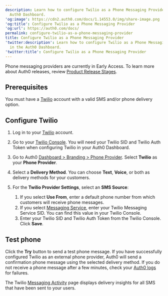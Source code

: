 ```yaml
---
description: Learn how to configure Twilio as a Phone Messaging Provider in the
  Auth0 Dashboard.
'og:image': https://cdn2.auth0.com/docs/1.14553.0/img/share-image.png
'og:title': Configure Twilio as a Phone Messaging Provider
'og:url': https://auth0.com/docs/
permalink: configure-twilio-as-a-phone-messaging-provider
title: Configure Twilio as a Phone Messaging Provider
'twitter:description': Learn how to configure Twilio as a Phone Messaging Provider
  in the Auth0 Dashboard.
'twitter:title': Configure Twilio as a Phone Messaging Provider
---
```

<Callout icon="file-lines" color="#0EA5E9" iconType="regular">

Phone messaging providers are currently in Early Access. To learn more about Auth0 releases, review [Product Release Stages](/docs/troubleshoot/product-lifecycle/product-release-stages).

</Callout>

## Prerequisites

You must have a [Twilio](https://twilio.com/) account with a valid SMS and/or phone delivery option.

## Configure Twilio

1. Log in to your [Twilio](https://www.twilio.com/login) account.
2. Go to your [Twilio Console](https://console.twilio.com/). You will need your Twilio SID and Twilio Auth Token when configuring Twilio in your Auth0 Dashboard.
3. Go to Auth0 [Dashboard > Branding > Phone Provider](https://manage.auth0.com/#/branding/phone/provider). Select **Twilio** as your **Phone Provider**.
4. Select a **Delivery Method**. You can choose **Text**, **Voice**, or both as delivery methods for your customers.
5. For the **Twilio Provider Settings**, select an **SMS Source**:

   1. If you select **Use From**, enter a default phone number from which customers will receive phone messages.
   2. If you select [Messaging Service](https://www.twilio.com/docs/messaging/services), enter your Twilio Messaging Service SID. You can find this value in your Twilio Console.
   3. Enter your Twilio SID and Twilio Auth Token from the Twilio Console. Click **Save**.

## Test phone

Click the **Try** button to send a test phone message. If you have successfully configured Twilio as an external phone provider, Auth0 will send a confirmation phone message using the selected delivery method. If you do not receive a phone message after a few minutes, check your [Auth0 logs](https://manage.auth0.com/#/logs) for failures.

The Twilio [Messaging Activity](https://console.twilio.com/us1/develop/sms/overview) page displays delivery insights for all SMS that have been sent to your users.